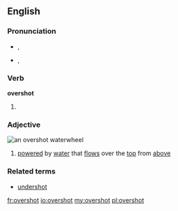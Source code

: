 ==English==

===Pronunciation===
* {{a|UK}} {{IPA|/ˈəʊ.və(ɹ)ˌʃɒt/}}, {{SAMPA|/"@U.v@(r\)%SQt/}}
* {{a|US}} {{IPA|/ˈoʊ.vəɻˌʃɑt/}}, {{SAMPA|/"oU.v@r\`%SAt/}}

===Verb===
'''overshot'''

# {{past of|[[overshoot]]}}

===Adjective===
[[File:Overshot water wheel schematic.svg|thumb|right|an '''overshot''' waterwheel]]
{{en-adj}}

# {{context|of a waterwheel}} [[powered]] by [[water]] that [[flow]]s over the [[top]] from [[above]]

===Related terms===
* [[undershot]]

[[fr:overshot]]
[[io:overshot]]
[[my:overshot]]
[[pl:overshot]]
